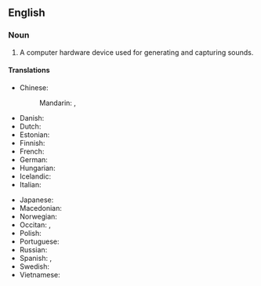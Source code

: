 {{also|soundcard|sound-card}}
==English==

===Noun===
{{en-noun}}

# {{lb|en|computer hardware}} A computer hardware device used for generating and capturing sounds.

====Translations====
{{trans-top|a computer hardware device used for generating and capturing sounds}}
* Chinese:
*: Mandarin: {{t+|cmn|聲卡|sc=Hani}}, {{t+|cmn|声卡|tr=shēngkǎ|sc=Hani}}
* Danish: {{t+|da|lydkort|n}}
* Dutch: {{t|nl|geluidskaart}}
* Estonian: {{t|et|helikaart}}
* Finnish: {{t+|fi|äänikortti}}
* French: {{t+|fr|carte son|f}}
* German: {{t+|de|Soundkarte|f}}
* Hungarian: {{t+|hu|hangkártya}}
* Icelandic: {{t|is|hljóðkort|n}}
* Italian: {{t|it|scheda audio|f}}
{{trans-mid}}
* Japanese: {{t|ja|サウンドカード|tr=saundokādo|sc=Jpan}}
* Macedonian: {{t|mk|зву́чна ка́ртичка|f}}
* Norwegian: {{t|no|lydkort}}
* Occitan: {{t|oc|carta de son|f}}, {{t|oc|targeta de son|f}}
* Polish: {{t+|pl|karta dźwiękowa|f}}
* Portuguese: {{t|pt|placa de som|f}}
* Russian: {{t+|ru|звукова́я ка́рта|f}}
* Spanish: {{t|es|tarjeta de sonido|f}}, {{t|es|placa de sonido|f}}
* Swedish: {{t+|sv|ljudkort}}
* Vietnamese: {{t|vi|bo mạch âm thanh}}
{{trans-bottom}}